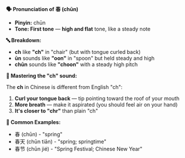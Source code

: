 **🗣️ Pronunciation of 春 (chūn)**

- **Pinyin:** chūn
- **Tone: First tone** — **high and flat** tone, like a steady note

**🔤 Breakdown:**

- **ch** like **"ch"** in "chair" (but with tongue curled back)
- **ūn** sounds like **"oon"** in "spoon" but held steady and high
- **chūn** sounds like **"choon"** with a steady high pitch

**🎯 Mastering the "ch" sound:**

The **ch** in Chinese is different from English "ch":

1. **Curl your tongue back** — tip pointing toward the roof of your mouth
2. **More breath** — make it aspirated (you should feel air on your hand)
3. **It's closer to "chr"** than plain "ch"

**📝 Common Examples:**

- 春 (chūn) - "spring"
- 春天 (chūn tiān) - "spring; springtime"
- 春节 (chūn jié) - "Spring Festival; Chinese New Year"
